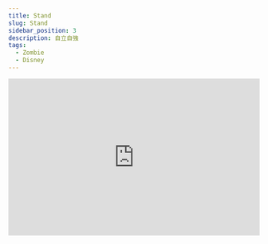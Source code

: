 ---
title: Stand
slug: Stand
sidebar_position: 3
description: 自立自強
tags:
  - Zombie
  - Disney
---


<iframe width="100%" height="315" src="https://www.youtube.com/embed/LTjPK_ygVG0" title="YouTube video player" frameborder="0" allow="accelerometer; autoplay; clipboard-write; encrypted-media; gyroscope; picture-in-picture; web-share" allowfullscreen></iframe>